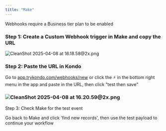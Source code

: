 ```yaml
---
title: "Make"
---
```


<Info>
  Webhooks require a Business tier plan to be enabled
</Info>

### Step 1: Create a Custom Webhook trigger in Make and copy the URL

![CleanShot 2025-04-08 at 16.18.58@2x.png](/CleanShot2025-04-08at16.18.58@2x.png)

### Step 2: Paste the URL in Kondo

Go to [app.trykondo.com/webhooks/new](https://app.trykondo.com/webhooks/new) or click the ⚡ in the bottom right menu in the app and paste in the URL, then click "test then save"

### ![CleanShot 2025-04-08 at 16.20.59@2x.png](/CleanShot2025-04-08at16.20.59@2x.png)

Step 3: Check Make for the test event

Go back to Make and click 'find new records', then use the test payload to continue your workflow